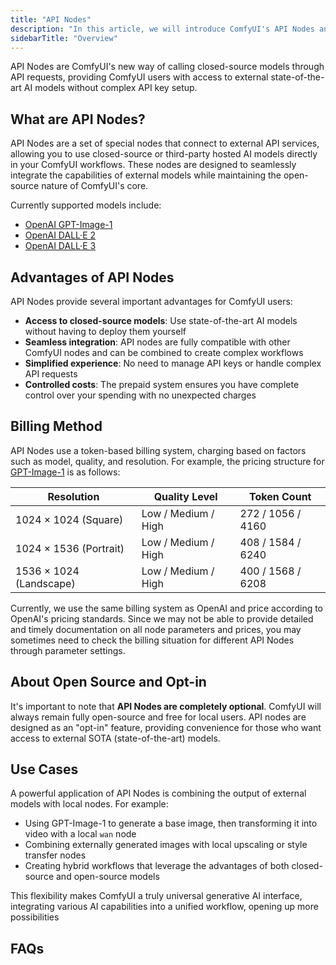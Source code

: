 ```yaml
---
title: "API Nodes"
description: "In this article, we will introduce ComfyUI's API Nodes and related information."
sidebarTitle: "Overview"
---
```



API Nodes are ComfyUI's new way of calling closed-source models through API requests, providing ComfyUI users with access to external state-of-the-art AI models without complex API key setup.

## What are API Nodes?

API Nodes are a set of special nodes that connect to external API services, allowing you to use closed-source or third-party hosted AI models directly in your ComfyUI workflows. These nodes are designed to seamlessly integrate the capabilities of external models while maintaining the open-source nature of ComfyUI's core.

Currently supported models include:
- [OpenAI GPT-Image-1](/tutorials/api-nodes/openai/gpt-image-1)
- [OpenAI DALL·E 2](/tutorials/api-nodes/openai/dall-e-2)
- [OpenAI DALL·E 3](/tutorials/api-nodes/openai/dall-e-3)

<Requirements/>

## Advantages of API Nodes

API Nodes provide several important advantages for ComfyUI users:

- **Access to closed-source models**: Use state-of-the-art AI models without having to deploy them yourself
- **Seamless integration**: API nodes are fully compatible with other ComfyUI nodes and can be combined to create complex workflows
- **Simplified experience**: No need to manage API keys or handle complex API requests
- **Controlled costs**: The prepaid system ensures you have complete control over your spending with no unexpected charges


## Billing Method

API Nodes use a token-based billing system, charging based on factors such as model, quality, and resolution. For example, the pricing structure for [GPT-Image-1](/tutorials/api-nodes/openai/gpt-image-1) is as follows:

| Resolution | Quality Level | Token Count |
| --- | --- | --- |
| 1024 × 1024 (Square) | Low / Medium / High | 272 / 1056 / 4160 |
| 1024 × 1536 (Portrait) | Low / Medium / High | 408 / 1584 / 6240 |
| 1536 × 1024 (Landscape) | Low / Medium / High | 400 / 1568 / 6208 |

Currently, we use the same billing system as OpenAI and price according to OpenAI's pricing standards. Since we may not be able to provide detailed and timely documentation on all node parameters and prices, you may sometimes need to check the billing situation for different API Nodes through parameter settings.

## About Open Source and Opt-in

It's important to note that **API Nodes are completely optional**. ComfyUI will always remain fully open-source and free for local users. API nodes are designed as an "opt-in" feature, providing convenience for those who want access to external SOTA (state-of-the-art) models.

## Use Cases

A powerful application of API Nodes is combining the output of external models with local nodes. For example:

- Using GPT-Image-1 to generate a base image, then transforming it into video with a local `wan` node
- Combining externally generated images with local upscaling or style transfer nodes
- Creating hybrid workflows that leverage the advantages of both closed-source and open-source models

This flexibility makes ComfyUI a truly universal generative AI interface, integrating various AI capabilities into a unified workflow, opening up more possibilities

## FAQs

<Faq/>